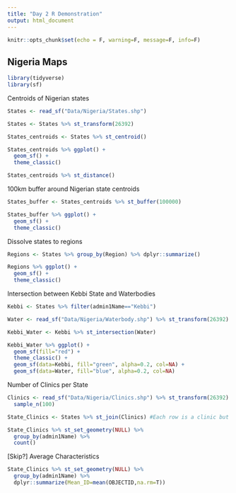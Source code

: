```yaml
---
title: "Day 2 R Demonstration"
output: html_document
---
```


```r
knitr::opts_chunk$set(echo = F, warning=F, message=F, info=F)
```

## Nigeria Maps

```r
library(tidyverse)
library(sf)
```

Centroids of Nigerian states

```r
States <- read_sf("Data/Nigeria/States.shp")

States <- States %>% st_transform(26392)

States_centroids <- States %>% st_centroid()

States_centroids %>% ggplot() +
  geom_sf() +
  theme_classic()

States_centroids %>% st_distance()
```

100km buffer around Nigerian state centroids

```r
States_buffer <- States_centroids %>% st_buffer(100000)

States_buffer %>% ggplot() +
  geom_sf() +
  theme_classic()

```

Dissolve states to regions

```r
Regions <- States %>% group_by(Region) %>% dplyr::summarize()

Regions %>% ggplot() +
  geom_sf() +
  theme_classic()
```

Intersection between Kebbi State and Waterbodies

```r
Kebbi <- States %>% filter(admin1Name=="Kebbi")

Water <- read_sf("Data/Nigeria/Waterbody.shp") %>% st_transform(26392)

Kebbi_Water <- Kebbi %>% st_intersection(Water)

Kebbi_Water %>% ggplot() + 
  geom_sf(fill="red") + 
  theme_classic() +
  geom_sf(data=Kebbi, fill="green", alpha=0.2, col=NA) +
  geom_sf(data=Water, fill="blue", alpha=0.2, col=NA)
```

Number of Clinics per State

```r
Clinics <- read_sf("Data/Nigeria/Clinics.shp") %>% st_transform(26392) %>% 
  sample_n(100)

State_Clinics <- States %>% st_join(Clinics) #Each row is a clinic but with state information too.

State_Clinics %>% st_set_geometry(NULL) %>%
  group_by(admin1Name) %>% 
  count()
```

[Skip?] Average Characteristics

```r
State_Clinics %>% st_set_geometry(NULL) %>%
  group_by(admin1Name) %>% 
  dplyr::summarize(Mean_ID=mean(OBJECTID,na.rm=T))
  ```

